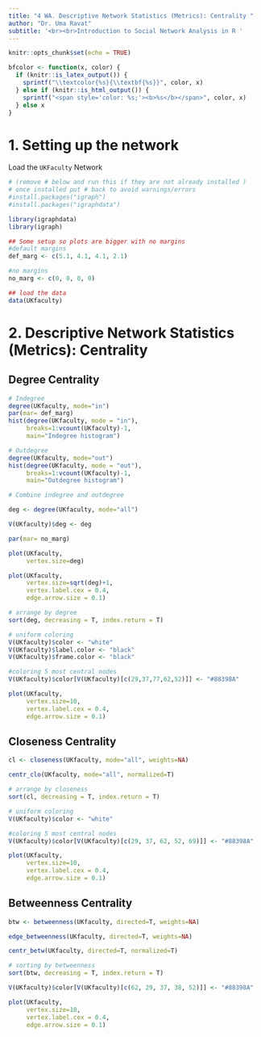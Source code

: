 ```yaml
---
title: "4 WA. Descriptive Network Statistics (Metrics): Centrality "
author: "Dr. Uma Ravat"
subtitle: '<br><br>Introduction to Social Network Analysis in R '
---
```


```r
knitr::opts_chunk$set(echo = TRUE)
```

```r
bfcolor <- function(x, color) {
  if (knitr::is_latex_output()) {
    sprintf("\\textcolor{%s}{\\textbf{%s}}", color, x)
  } else if (knitr::is_html_output()) {
    sprintf("<span style='color: %s;'><b>%s</b></span>", color, x)
  } else x
}
```


# 1. Setting up the network 

Load the `UKFaculty` Network

```r
# (remove # below and run this if they are not already installed )
# once installed put # back to avoid warnings/errors
#install.packages("igraph")
#install.packages("igraphdata")

library(igraphdata)
library(igraph)

## Some setup so plots are bigger with no margins
#default margins
def_marg <- c(5.1, 4.1, 4.1, 2.1)

#no margins
no_marg <- c(0, 0, 0, 0)

## load the data
data(UKfaculty)
```

# 2. Descriptive Network Statistics (Metrics): Centrality

## Degree Centrality 

```r

# Indegree 
degree(UKfaculty, mode="in")
par(mar= def_marg)
hist(degree(UKfaculty, mode = "in"),
     breaks=1:vcount(UKfaculty)-1, 
     main="Indegree histogram")

# Outdegree
degree(UKfaculty, mode="out")
hist(degree(UKfaculty, mode = "out"),
     breaks=1:vcount(UKfaculty)-1, 
     main="Outdegree histogram")

# Combine indegree and outdegree 

deg <- degree(UKfaculty, mode="all")

V(UKfaculty)$deg <- deg

par(mar= no_marg)

plot(UKfaculty, 
     vertex.size=deg)

plot(UKfaculty, 
     vertex.size=sqrt(deg)+1,
     vertex.label.cex = 0.4,
     edge.arrow.size = 0.1)

# arrange by degree
sort(deg, decreasing = T, index.return = T)

# uniform coloring
V(UKfaculty)$color <- "white"
V(UKfaculty)$label.color <- "black"
V(UKfaculty)$frame.color <- "black"

#coloring 5 most central nodes
V(UKfaculty)$color[V(UKfaculty)[c(29,37,77,62,52)]] <- "#88398A"

plot(UKfaculty, 
     vertex.size=10,
     vertex.label.cex = 0.4,
     edge.arrow.size = 0.1)
```

## Closeness Centrality 

```r
cl <- closeness(UKfaculty, mode="all", weights=NA) 

centr_clo(UKfaculty, mode="all", normalized=T)

# arrange by closeness
sort(cl, decreasing = T, index.return = T)

# uniform coloring
V(UKfaculty)$color <- "white"

#coloring 5 most central nodes
V(UKfaculty)$color[V(UKfaculty)[c(29, 37, 62, 52, 69)]] <- "#88398A"

plot(UKfaculty, 
     vertex.size=10,
     vertex.label.cex = 0.4,
     edge.arrow.size = 0.1)
```

## Betweenness Centrality 

```r
btw <- betweenness(UKfaculty, directed=T, weights=NA)

edge_betweenness(UKfaculty, directed=T, weights=NA)

centr_betw(UKfaculty, directed=T, normalized=T)

# sorting by betweenness 
sort(btw, decreasing = T, index.return = T)

V(UKfaculty)$color[V(UKfaculty)[c(62, 29, 37, 38, 52)]] <- "#88398A"

plot(UKfaculty, 
     vertex.size=10,
     vertex.label.cex = 0.4,
     edge.arrow.size = 0.1)
```



